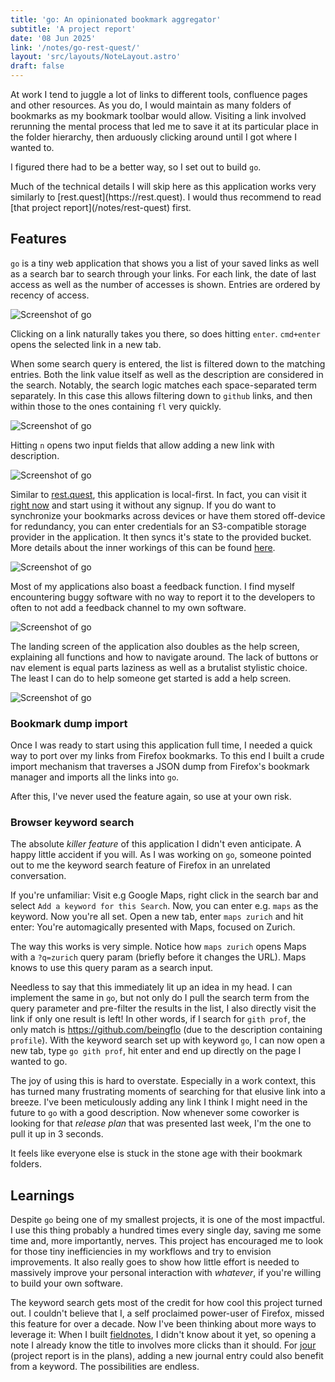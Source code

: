 ```yaml
---
title: 'go: An opinionated bookmark aggregator'
subtitle: 'A project report'
date: '08 Jun 2025'
link: '/notes/go-rest-quest/'
layout: 'src/layouts/NoteLayout.astro'
draft: false
---
```



At work I tend to juggle a lot of links to different tools, confluence pages and other resources.
As you do, I would maintain as many folders of bookmarks as my bookmark toolbar would allow. Visiting
a link involved rerunning the mental process that led me to save it at its particular place in the folder
hierarchy, then arduously clicking around until I got where I wanted to.

I figured there had to be a better way, so I set out to build `go`.

<Info>
  Much of the technical details I will skip here as this application works very similarly to 
 [rest.quest](https://rest.quest). I would thus recommend to read [that project report](/notes/rest-quest)
 first.
</Info>

## Features

`go` is a tiny web application that shows you a list of your saved links as well as a search bar
to search through your links. For each link, the date of last access as well as the number
of accesses is shown. Entries are ordered by recency of access.

![Screenshot of go](./_app1.png)

Clicking on a link naturally takes you there, so does hitting `enter`. `cmd+enter` opens the selected
link in a new tab.

When some search query is entered, the list is filtered down to the matching entries. Both the link
value itself as well as the description are considered in the search. Notably, the
search logic matches each space-separated term separately. In this case this allows filtering 
down to `github` links, and then within those to the ones containing `fl` very quickly.

![Screenshot of go](./_app5.png)

Hitting `n` opens two input fields that allow adding a new link with description.

![Screenshot of go](./_app6.png)

Similar to [rest.quest](https://rest.quest), this application is local-first. In fact, you
can visit it [right now](https://go.rest.quest) and start using it without any signup.
If you do want to synchronize your bookmarks across devices or have them stored off-device for
redundancy, you can enter credentials for an S3-compatible storage provider in the application.
It then syncs it's state to the provided bucket. More details about the inner workings of this
can be found [here](/notes/rest-quest).

![Screenshot of go](./_app2.png)

Most of my applications also boast a feedback function. I find myself encountering buggy software with
no way to report it to the developers to often to not add a feedback channel to my own software.

![Screenshot of go](./_app3.png)

The landing screen of the application also doubles as the help screen, explaining all functions and
how to navigate around. The lack of buttons or nav element is equal parts laziness as well as 
a brutalist stylistic choice. The least I can do to help someone get started is add a help screen.

![Screenshot of go](./_app4.png)

### Bookmark dump import

Once I was ready to start using this application full time, I needed a quick way to port over
my links from Firefox bookmarks. To this end I built a crude import mechanism that traverses a JSON
dump from Firefox's bookmark manager and imports all the links into `go`.

After this, I've never used the feature again, so use at your own risk.

### Browser keyword search

The absolute _killer feature_ of this application I didn't even anticipate. A happy little accident
if you will. As I was working on `go`, someone pointed out to me the keyword search feature of Firefox
in an unrelated conversation.

If you're unfamiliar: Visit e.g Google Maps, right click in the search bar and select 
`Add a keyword for this Search`. Now, you can enter e.g. `maps` as the keyword. Now you're all set.
Open a new tab, enter `maps zurich` and hit enter: You're automagically presented with Maps, focused
on Zurich.

The way this works is very simple. Notice how `maps zurich` opens Maps with a `?q=zurich` query param
(briefly before it changes the URL). Maps knows to use this query param as a search input.

Needless to say that this immediately lit up an idea in my head. I can implement the same in `go`, 
but not only do I pull the search term from the query parameter and pre-filter the results in the list,
I also directly visit the link if only one result is left!
In other words, if I search for `gith prof`, the only match is https://github.com/beingflo (due to
the description containing `profile`). With the keyword search set up with keyword `go`, I can now
open a new tab, type `go gith prof`, hit enter and end up directly on the page I wanted to go.

The joy of using this is hard to overstate. Especially in a work context, this has turned many 
frustrating moments of searching for that elusive link into a breeze. I've been meticulously 
adding any link I think I might need in the future to `go` with a good description. Now whenever 
some coworker is looking for that _release plan_ that was presented last week, I'm the one to pull 
it up in 3 seconds.

It feels like everyone else is stuck in the stone age with their bookmark folders.

## Learnings

Despite `go` being one of my smallest projects, it is one of the most impactful. I use this thing
probably a hundred times every single day, saving me some time and, more importantly, nerves.
This project has encouraged me to look for those tiny inefficiencies in my workflows and try to
envision improvements. It also really goes to show how little effort is needed to massively improve
your personal interaction with _whatever_, if you're willing to build your own software.

The keyword search gets most of the credit for how cool this project turned out. I couldn't believe
that I, a self proclaimed power-user of Firefox, missed this feature for over a decade.
Now I've been thinking about more ways to leverage it: When I built [fieldnotes](/notes/fieldnotes),
I didn't know about it yet, so opening a note I already know the title to involves more clicks than
it should. For [jour](https://jour.rest.quest) (project report is in the plans), adding a new
journal entry could also benefit from a keyword. The possibilities are endless.
